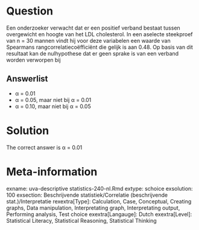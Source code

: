 Question
========

Een onderzoeker verwacht dat er een positief verband bestaat tussen overgewicht en hoogte van het LDL cholesterol. In een aselecte steekproef van n = 30 mannen vindt hij voor deze variabelen een waarde van Spearmans rangcorrelatiecoëfficiënt die gelijk is aan 0.48. Op basis van dit resultaat kan de nulhypothese dat er geen sprake is van een verband worden verworpen bij 

Answerlist
----------
* &alpha; = 0.01
* &alpha; = 0.05, maar niet bij &alpha; = 0.01
* &alpha; = 0.10, maar niet bij &alpha; = 0.05

Solution
========

The correct answer is  &alpha; = 0.01 

Meta-information
================
exname: uva-descriptive statistics-240-nl.Rmd 
extype: schoice 
exsolution: 100 
exsection: Beschrijvende statistiek/Correlatie (beschrijvende stat.)/Interpretatie rexextra[Type]: Calculation, Case, Conceptual, Creating graphs, Data manipulation, Interpretating graph, Interpretating output, Performing analysis, Test choice 
exextra[Langauge]: Dutch 
exextra[Level]: Statistical Literacy, Statistical Reasoning, Statistical Thinking 
